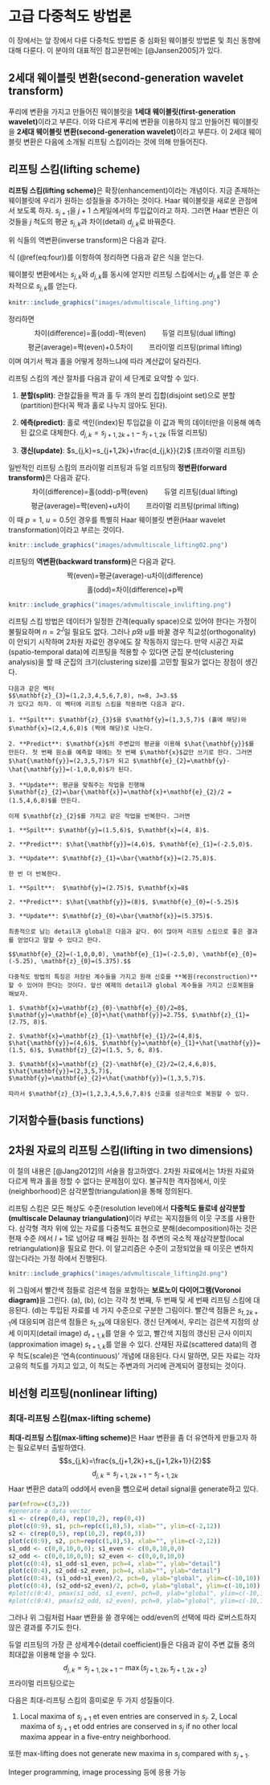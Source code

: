 # 고급 다중척도 방법론 {#admultiscale}

이 장에서는 앞 장에서 다룬 다중척도 방법론 중 심화된 웨이블릿 방법론 및 최신 동향에 대해 다룬다. 이 분야의 대표적인 참고문헌에는 [@Jansen2005]가 있다.

## 2세대 웨이블릿 변환(second-generation wavelet transform)

푸리에 변환을 가지고 만들어진 웨이블릿을 **1세대 웨이블릿(first-generation wavelet)**이라고 부른다. 이와 다르게 푸리에 변환을 이용하지 않고 만들어진 웨이블릿을 **2세대 웨이블릿 변환(second-generation wavelet)**이라고 부른다. 이 2세대 웨이블릿 변환은 다음에 소개될 리프팅 스킴이라는 것에 의해 만들어진다.

## 리프팅 스킴(lifting scheme)

**리프팅 스킴(lifting scheme)**은 확장(enhancement)이라는 개념이다. 지금 존재하는 웨이블릿에 우리가 원하는 성질들을 추가하는 것이다. Haar 웨이블릿을 새로운 관점에서 보도록 하자. $s_{j+1}$을 $j+1$ 스케일에서의 투입값이라고 하자. 그러면 Haar 변환은 이것들을 $j$ 척도의 평균 $s_{j,k}$과 차이(detail) $d_{j,k}$로 바꿔준다.

\begin{equation}
    s_{j,k}=\frac{s_{j+1,2k}+s_{j+1,2k+1}}{2}
\end{equation}

\begin{equation}
    d_{j,k}=s_{j+1,2k+1}-s_{j+1,2k}
\end{equation}

위 식들의 역변환(inverse transform)은 다음과 같다.

\begin{equation}
    s_{j+1,2k+1}=s_{j,k}+\frac{d_{j,k}}{2}
\end{equation}

\begin{equation}
    s_{j+1,2k}=s_{j,k}-\frac{d_{j,k}}{2}\label{eq:four}
\end{equation}

식 (\@ref(eq:four))를 이항하여 정리하면 다음과 같은 식을 얻는다.

\begin{equation}
    s_{j,k}=s_{j+1,2k}+\frac{d_{j,k}}{2}.
\end{equation}

웨이블릿 변환에서는 $s_{j,k}$와 $d_{j,k}$를 동시에 얻지만 리프팅 스킴에서는 $d_{j,k}$를 얻은 후 순차적으로 $s_{j,k}$를 얻는다.

```r
knitr::include_graphics("images/advmultiscale_lifting.png")
```

정리하면
$$\text{차이(difference)=홀(odd)-짝(even)} \qquad{\text{듀얼 리프팅(dual lifting)}}$$
$$\text{평균(average)=짝(even)+0.5차이} \qquad{\text{프라이멀 리프팅(primal lifting)}}$$
이며 여기서 짝과 홀을 어떻게 정하느냐에 따라 계산값이 달라진다.

리프팅 스킴의 계산 절차를 다음과 같이 세 단계로 요약할 수 있다.

1. **분할(split)**: 관찰값들을 짝과 홀 두 개의 분리 집합(disjoint set)으로 분할(partition)한다(꼭 짝과 홀로 나누지 않아도 된다).

2. **에측(predict)**: 홀로 색인(index)된 투입값을 이 값과 짝의 데이터만을 이용해 예측된 값으로 대체한다. $d_{j,k}=s_{j+1,2k+1}-s_{j+1,2k}$ (듀얼 리프팅)

3. **갱신(update)**: $s_{j,k}=s_{j+1,2k}+\frac{d_{j,k}}{2}$ (프라이멀 리프팅)

일반적인 리프팅 스킴의 프라이멀 리프팅과 듀얼 리프팅의 **정변환(forward transform)**은 다음과 같다.
$$\text{차이(difference)=홀(odd)-p짝(even)} \qquad{\text{듀얼 리프팅(dual lifting)}}$$
$$\text{평균(average)=짝(even)+u차이} \qquad{\text{프라이멀 리프팅(primal lifting)}}$$
이 때 $p=1$, $u=0.5$인 경우를 특별히 Haar 웨이블릿 변환(Haar wavelet transformation)이라고 부르는 것이다.

```r
knitr::include_graphics("images/advmultiscale_lifting02.png")
```

리프팅의 **역변환(backward transform)**은 다음과 같다.
$$\text{짝(even)=평균(average)-u차이(difference)} $$
$$\text{홀(odd)=차이(difference)+p짝} $$

```r
knitr::include_graphics("images/advmultiscale_invlifting.png")
```

리프팅 스킴 방법은 데이터가 일정한 간격(equally space)으로 있어야 한다는 가정이 불필요하며 $n=2^{J}$일 필요도 없다. 그러나 $p$와 $u$를 바꿀 경우 직교성(orthogonality)이 안되기 시작하며 2차원 자료인 경우에도 잘 작동하지 않는다. 만약 시공간 자료(spatio-temporal data)에 리프팅을 적용할 수 있다면 군집 분석(clustering analysis)을 할 때 군집의 크기(clustering size)를 고민할 필요가 없다는 장점이 생긴다.

```example
다음과 같은 벡터 
$$\mathbf{z}_{3}=(1,2,3,4,5,6,7,8), n=8, J=3.$$
가 있다고 하자. 이 벡터에 리프팅 스킴을 적용하면 다음과 같다.

1. **Spilt**: $\mathbf{z}_{3}$을 $\mathbf{y}=(1,3,5,7)$ (홀에 해당)와 $\mathbf{x}=(2,4,6,8)$ (짝에 해당)로 나눈다.

2. **Predict**: $\mathbf{x}$의 주변값의 평균을 이용해 $\hat{\mathbf{y}}$를 만든다. 첫 번째 원소를 예측할 때에는 첫 번째 $\mathbf{x}$값만 쓰기로 한다. 그러면 $\hat{\mathbf{y}}=(2,3,5,7)$가 되고 $\mathbf{e}_{2}=\mathbf{y}-\hat{\mathbf{y}}=(-1,0,0,0)$가 된다.

3. **Update**: 평균을 맞춰주는 작업을 진행해 $\mathbf{z}_{2}=\bar{\mathbf{x}}=\mathbf{x}+\mathbf{e}_{2}/2 = (1.5,4,6,8)$를 만든다.

이제 $\mathbf{z}_{2}$를 가지고 같은 작업을 반복한다. 그러면

1. **Spilt**: $\mathbf{y}=(1.5,6)$, $\mathbf{x}=(4, 8)$.

2. **Predict**: $\hat{\mathbf{y}}=(4,6)$, $\mathbf{e}_{1}=(-2.5,0)$.

3. **Update**: $\mathbf{z}_{1}=\bar{\mathbf{x}}=(2.75,8)$.

한 번 더 반복한다.

1. **Spilt**:  $\mathbf{y}=(2.75)$, $\mathbf{x}=8$

2. **Predict**: $\hat{\mathbf{y}}=(8)$, $\mathbf{e}_{0}=(-5.25)$

3. **Update**: $\mathbf{z}_{0}=\bar{\mathbf{x}}=(5.375)$.

최종적으로 남는 detail과 global은 다음과 같다. 0이 많아져 리프팅 스킴으로 좋은 결과를 얻었다고 말할 수 있다고 한다.

$$\mathbf{e}_{2}=(-1,0,0,0), \mathbf{e}_{1}=(-2.5,0), \mathbf{e}_{0}=(-5.25), \mathbf{z}_{0}=(5.375).$$

```

```example
다중척도 방법의 특징은 저장된 계수들을 가지고 원래 신호를 **복원(reconstruction)**할 수 있어야 한다는 것이다. 앞선 예제의 detail과 global 계수들을 가지고 신호복원을 해보자.

1. $\mathbf{x}=\mathbf{z}_{0}-\mathbf{e}_{0}/2=8$, $\mathbf{y}=\mathbf{e}_{0}+\hat{\mathbf{y}}=2.75$, $\mathbf{z}_{1}=(2.75, 8)$.

2. $\mathbf{x}=\mathbf{z}_{1}-\mathbf{e}_{1}/2=(4,8)$, $\hat{\mathbf{y}}=(4,6)$, $\mathbf{y}=\mathbf{e}_{1}+\hat{\mathbf{y}}=(1.5, 6)$, $\mathbf{z}_{2}=(1.5, 5, 6, 8)$.

3. $\mathbf{x}=\mathbf{z}_{2}-\mathbf{e}_{2}/2=(2,4,6,8)$, $\hat{\mathbf{y}}=(2,3,5,7)$, $\mathbf{y}=\mathbf{e}_{2}+\hat{\mathbf{y}}=(1,3,5,7)$.

따라서 $\mathbf{z}_{3}=(1,2,3,4,5,6,7,8)$ 신호를 성공적으로 복원할 수 있다.

```

## 기저함수들(basis functions)

## 2차원 자료의 리프팅 스킴(lifting in two dimensions)

이 절의 내용은 [@Jang2012]의 서술을 참고하였다. 2차원 자료에서는 1차원 자료와 다르게 짝과 홀을 정할 수 없다는 문제점이 있다. 불규칙한 격자점에서, 이웃(neighborhood)은 삼각분할(triangulation)을 통해 정의된다.

리프팅 스킴은 모든 해상도 수준(resolution level)에서 **다중척도 들로네 삼각분할(multiscale Delaunay triangulation)**이라 부르는 꼭지점들의 이웃 구조를 사용한다. 삼각형 격자 위에 있는 자료를 다중척도 표현으로 분해(decomposition)하는 것은 현재 수준 $l$에서 $l+1$로 넘어갈 때 빼길 원하는 점 주변의 국소적 재삼각분할(local retriangulation)을 필요로 한다. 이 알고리즘은 수준이 고정되었을 때 이웃은 변하지 않는다라는 가정 하에서 진행된다.

```r
knitr::include_graphics("images/advmultiscale_lifting2d.png")
```

위 그림에서 빨간색 점들로 검은색 점을 포함하는 **보로노이 다이어그램(Voronoi diagram)**을 그린다. (a), (b), (c)는 각각 첫 번째, 두 번째 및 세 번째 리프팅 스킴에 대응된다. (d)는 투입된 자료를 네 가지 수준으로 구분한 그림이다. 빨간색 점들은 $s_{t,2k+1}$에 대응되며 검은색 점들은 $s_{t,2k}$에 대응된다. 갱신 단계에서, 우리는 검은색 지점의 상세 이미지(detail image) $d_{t+1,k}$를 얻을 수 있고, 빨간색 지점의 갱신된 근사 이미지(approximation image) $s_{t+1,k}$를 얻을 수 있다. 산재된 자료(scattered data)의 경우 척도(scale)은 '연속(continuous)' 개념에 대응된다. 다시 말하면, 모든 자료는 각자 고유의 척도를 가지고 있고, 이 척도는 주변과의 거리에 관계되어 결정되는 것이다.

## 비선형 리프팅(nonlinear lifting)

### 최대-리프팅 스킴(max-lifting scheme)

**최대-리프팅 스킴(max-lifting scheme)**은 Haar 변환을 좀 더 유연하게 만들고자 하는 필요로부터 출발하였다.
$$s_{j,k}=\frac{s_{j+1,2k}+s_{j+1,2k+1}}{2}$$
$$d_{j,k}=s_{j+1,2k+1}-s_{j+1,2k}$$
Haar 변환은 data의 odd에서 even을 뺌으로써 detail signal을 generate하고 있다.

```r
par(mfrow=c(3,2))
#generate a data vector
s1 <- c(rep(0,4), rep(10,2), rep(0,4))
plot(c(0:9), s1, pch=rep(c(1,8),5), xlab="", ylim=c(-2,12))
s2 <- c(rep(0,5), rep(10,2), rep(0,3))
plot(c(0:9), s2, pch=rep(c(1,8),5), xlab="", ylim=c(-2,12))
s1_odd <- c(0,0,10,0,0); s1_even <- c(0,0,10,0,0)
s2_odd <- c(0,0,10,0,0); s2_even <- c(0,0,0,10,0)
plot(c(0:4), s1_odd-s1_even, pch=4, xlab="", ylab="detail")
plot(c(0:4), s2_odd-s2_even, pch=4, xlab="", ylab="detail")
plot(c(0:4), (s1_odd+s1_even)/2, pch=0, ylab="global", ylim=c(-10,10))
plot(c(0:4), (s2_odd+s2_even)/2, pch=0, ylab="global", ylim=c(-10,10))
#plot(c(0:4), pmax(s1_odd, s1_even), pch=0, ylab="global", ylim=c(-10,10))
#plot(c(0:4), pmax(s2_odd, s2_even), pch=0, ylab="global", ylim=c(-10,10))
```

그러나 위 그림처럼 Haar 변환을 쓸 경우에는 odd/even의 선택에 따라 로버스트하지 않은 결과를 주기도 한다.

듀얼 리프팅의 가장 큰 상세계수(detail coefficient)들은 다음과 같이 주변 값들 중의 최대값을 이용해 얻을 수 있다.
$$d_{j,k}=s_{j+1,2k+1}-\max(s_{j+1,2k},s_{j+1,2k+2})$$
프라이멀 리프팅으로는

\begin{eqnarray*}
s_{j,k}&=& s_{j+1,2k}+\max (0,d_{j,k},d_{j,k-1})\\
&=&s_{j+1,2k}+\max (0, s_{j+1,2k+1}-s_{j+1,2k}, \\
& &s_{j+1,2k+1}-s_{j+1,2k+2}, s_{j+1,2k-1}-s_{j+1,2k-2}, s_{j+1,2k-1}-s_{j+1,2k})
\end{eqnarray*}

다음은 최대-리프팅 스킴의 흥미로운 두 가지 성질들이다.

1. Local maxima of $s_{j+1}$ et even entries are conserved in $s_{j}$.
2, Local maxima of $s_{j+1}$ et odd entries are conserved in $s_{j}$ if no other local maxima appear in a five-entry neighborhood.

또한 max-lifting does not generate new maxima in $s_{j}$ compared with $s_{j+1}$.

Integer programming, image processing 등에 응용 가능
